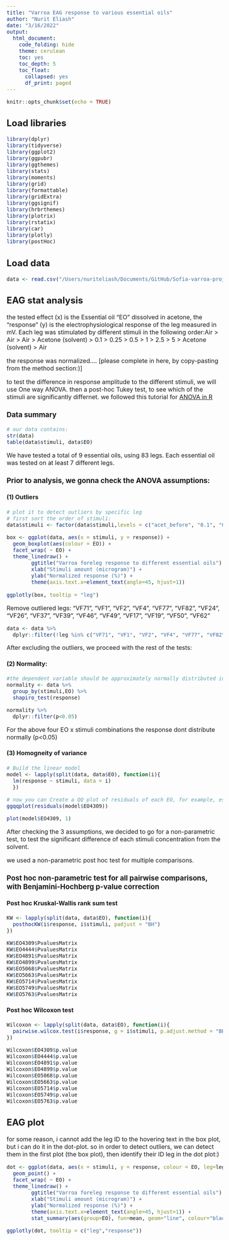 ```yaml
---
title: "Varroa EAG response to various essential oils"
author: "Nurit Eliash"
date: "3/16/2022"
output:
  html_document:
    code_folding: hide
    theme: cerulean
    toc: yes
    toc_depth: 5
    toc_float:
      collapsed: yes
      df_print: paged
---
```

<style type="text/css">
  body{
  font-size: 12pt;
}
</style>


```r
knitr::opts_chunk$set(echo = TRUE)
```

## Load libraries
```r
library(dplyr)
library(tidyverse)
library(ggplot2)
library(ggpubr)
library(ggthemes)
library(stats) 
library(moments)
library(grid)
library(formattable)
library(gridExtra)
library(ggsignif)
library(hrbrthemes)
library(plotrix)
library(rstatix)
library(car)
library(plotly)
library(postHoc)
```

## Load data
```r
data <- read.csv("/Users/nuriteliash/Documents/GitHub/Sofia-varroa-project/EAG_data_all.csv")
```

## EAG stat analysis
the tested effect (x) is the Essential oil "EO" dissolved in acetone, the "response" (y) is the electrophysiological response of the leg measured in mV. Each leg was stimulated by different stimuli in the following order:Air > Air > Air > Acetone (solvent) > 0.1 > 0.25 > 0.5 > 1 > 2.5 > 5 > Acetone (solvent) > Air

the response was normalized.... [please complete in here, by copy-pasting from the method section:)]

to test the difference in response amplitude to the different stimuli, we will use One way ANOVA. then a post-hoc Tukey test, to see which of the stimuli are significantly differnet.
we followed this tutorial for [ANOVA in R](http://www.sthda.com/english/wiki/two-way-anova-test-in-r)

### Data summary
```r
# our data contains: 
str(data)
table(data$stimuli, data$EO)
```
We have tested a total of 9 essential oils, using 83 legs. Each essential oil was tested on at least 7 different legs.

### Prior to analysis, we gonna check the ANOVA assumptions:
#### (1) Outliers
```r
# plot it to detect outliers by specific leg
# first sort the order of stimuli:
data$stimuli <- factor(data$stimuli,levels = c("acet_before", "0.1", "0.25", "0.5", "1", "2.5", "5","acet_after"))

box <- ggplot(data, aes(x = stimuli, y = response)) +
  geom_boxplot(aes(colour = EO)) +
  facet_wrap( ~ EO) +
  theme_linedraw() +
        ggtitle("Varroa foreleg response to different essential oils") +
        xlab("Stimuli amount (microgram)") +
        ylab("Normalized response (%)") +
        theme(axis.text.x=element_text(angle=45, hjust=1))
  
ggplotly(box, tooltip = "leg")
```

Remove outliered legs: "VF71", "VF1", "VF2", "VF4", "VF77", "VF82", "VF24", "VF26", "VF37", "VF39", "VF46", "VF49", "VF17", "VF19", "VF50", "VF62"
```r
data <- data %>%
  dplyr::filter(!leg %in% c("VF71", "VF1", "VF2", "VF4", "VF77", "VF82", "VF24", "VF26", "VF37", "VF39", "VF46", "VF49", "VF17", "VF19", "VF50", "VF62"))
```

After excluding the outliers, we proceed with the rest of the tests:

#### (2) Normality:
```r
#the dependent variable should be approximately normally distributed in each cell of the design. This can be checked using the Shapiro-Wilk normality test (shapiro_test()
normality <- data %>%
  group_by(stimuli,EO) %>%
  shapiro_test(response)

normality %>%
  dplyr::filter(p<0.05)
```
For the above four EO x stimuli combinations the response dont distribute normally (p<0.05)

#### (3) Homogneity of variance 
```r
# Build the linear model
model <- lapply(split(data, data$EO), function(i){
  lm(response ~ stimuli, data = i)
  })

# now you can Create a QQ plot of residuals of each EO, for example, essential oil EO4309:
ggqqplot(residuals(model$EO4309))

plot(model$EO4309, 1)
```

After checking the 3 assumptions, we decided to go for a non-parametric test, to test the significant difference of each stimuli concentration from the solvent.

we used a non-parametric post hoc test for multiple comparisons.

### Post hoc non-parametric test for all pairwise comparisons, with Benjamini-Hochberg p-value correction
#### Post hoc Kruskal-Wallis rank sum test
```r
KW <- lapply(split(data, data$EO), function(i){
  posthocKW(i$response, i$stimuli, padjust = "BH")
})

KW$EO4309$PvaluesMatrix
KW$EO4444$PvaluesMatrix
KW$EO4891$PvaluesMatrix
KW$EO4899$PvaluesMatrix
KW$EO5068$PvaluesMatrix
KW$EO5663$PvaluesMatrix
KW$EO5714$PvaluesMatrix
KW$EO5749$PvaluesMatrix
KW$EO5763$PvaluesMatrix
```

#### Post hoc Wilcoxon test
```r
Wilcoxon <- lapply(split(data, data$EO), function(i){
  pairwise.wilcox.test(i$response, g = i$stimuli, p.adjust.method = "BH")
})

Wilcoxon$EO4309$p.value
Wilcoxon$EO4444$p.value
Wilcoxon$EO4891$p.value
Wilcoxon$EO4899$p.value
Wilcoxon$EO5068$p.value
Wilcoxon$EO5663$p.value
Wilcoxon$EO5714$p.value
Wilcoxon$EO5749$p.value
Wilcoxon$EO5763$p.value
```

## EAG plot
for some reason, i cannot add the leg ID to the hovering text in the box plot, but i can do it in the dot-plot.
so in order to detect outliers, we can detect them in the first plot (the box plot), then identify their ID leg in the dot plot:)
```r
dot <- ggplot(data, aes(x = stimuli, y = response, colour = EO, leg=leg)) +
  geom_point() + 
  facet_wrap( ~ EO) +
  theme_linedraw() +
        ggtitle("Varroa foreleg response to different essential oils") +
        xlab("Stimuli amount (microgram)") +
        ylab("Normalized response (%)") +
        theme(axis.text.x=element_text(angle=45, hjust=1)) +
        stat_summary(aes(group=EO), fun=mean, geom="line", colour="black") 

ggplotly(dot, tooltip = c("leg","response")) 
```
